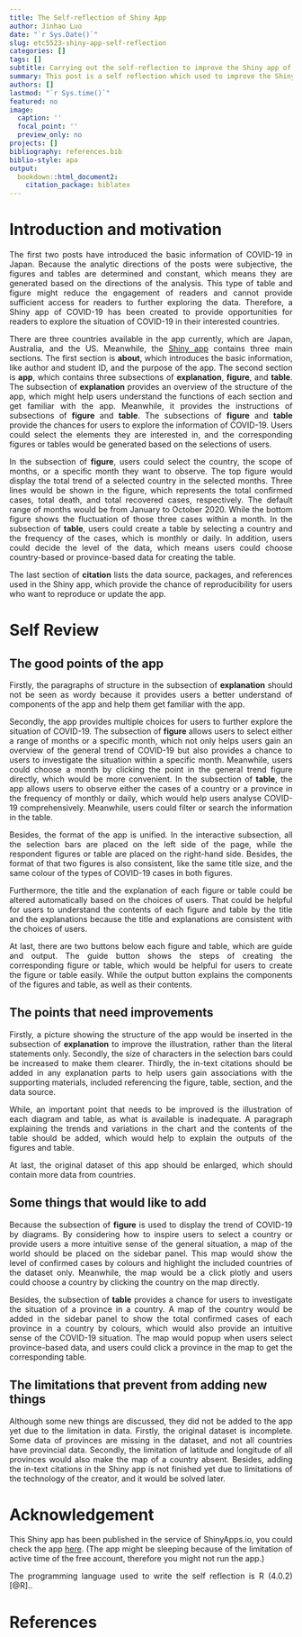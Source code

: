 ```yaml
---
title: The Self-reflection of Shiny App
author: Jinhao Luo
date: "`r Sys.Date()`"
slug: etc5523-shiny-app-self-reflection
categories: []
tags: []
subtitle: Carrying out the self-reflection to improve the Shiny app of COVID-19
summary: This post is a self reflection which used to improve the Shiny app of COVID-19 situation exploration. 
authors: []
lastmod: "`r Sys.time()`"
featured: no
image:
  caption: ''
  focal_point: '' 
  preview_only: no
projects: []
bibliography: references.bib
biblio-style: apa
output: 
  bookdown::html_document2:
    citation_package: biblatex
---
```


<style>
body{
text-align: justify
}
h1 {
text-align: left
}
h2{
text-align: left
}
</style>

# Introduction and motivation  

The first two posts have introduced the basic information of COVID-19 in Japan. Because the analytic directions of the posts were subjective, the figures and tables are determined and constant, which means they are generated based on the directions of the analysis. This type of table and figure might reduce the engagement of readers and cannot provide sufficient access for readers to further exploring the data. Therefore, a Shiny app of COVID-19 has been created to provide opportunities for readers to explore the situation of COVID-19 in their interested countries. 

There are three countries available in the app currently, which are Japan, Australia, and the US. Meanwhile, the [Shiny app]( https://jinhao-luo.shinyapps.io/shiny-assessment-jluo0015/) contains three main sections. The first section is **about**, which introduces the basic information, like author and student ID, and the purpose of the app. The second section is **app**, which contains three subsections of **explanation**, **figure**, and **table**. The subsection of **explanation** provides an overview of the structure of the app, which might help users understand the functions of each section and get familiar with the app. Meanwhile, it provides the instructions of subsections of **figure** and **table**. The subsections of **figure** and **table** provide the chances for users to explore the information of COVID-19. Users could select the elements they are interested in, and the corresponding figures or tables would be generated based on the selections of users. 


In the subsection of **figure**, users could select the country, the scope of months, or a specific month they want to observe. The top figure would display the total trend of a selected country in the selected months. Three lines would be shown in the figure, which represents the total confirmed cases, total death, and total recovered cases, respectively. The default range of months would be from January to October 2020. While the bottom figure shows the fluctuation of those three cases within a month. In the subsection of **table**, users could create a table by selecting a country and the frequency of the cases, which is monthly or daily. In addition, users could decide the level of the data, which means users could choose country-based or province-based data for creating the table. 

The last section of **citation** lists the data source, packages, and references used in the Shiny app, which provide the chance of reproducibility for users who want to reproduce or update the app. 


# Self Review

## The good points of the app

Firstly, the paragraphs of structure in the subsection of **explanation** should not be seen as wordy because it provides users a better understand of components of the app and help them get familiar with the app. 

Secondly, the app provides multiple choices for users to further explore the situation of COVID-19. The subsection of **figure** allows users to select either a range of months or a specific month, which not only helps users gain an overview of the general trend of COVID-19 but also provides a chance to users to investigate the situation within a specific month. Meanwhile, users could choose a month by clicking the point in the general trend figure directly, which would be more convenient.  In the subsection of **table**, the app allows users to observe either the cases of a country or a province in the frequency of monthly or daily, which would help users analyse COVID-19 comprehensively. Meanwhile, users could filter or search the information in the table. 

Besides, the format of the app is unified. In the interactive subsection, all the selection bars are placed on the left side of the page, while the respondent figures or table are placed on the right-hand side. Besides, the format of that two figures is also consistent, like the same title size, and the same colour of the types of COVID-19 cases in both figures.

Furthermore, the title and the explanation of each figure or table could be altered automatically based on the choices of users. That could be helpful for users to understand the contents of each figure and table by the title and the explanations because the title and explanations are consistent with the choices of users. 

At last, there are two buttons below each figure and table, which are guide and output. The guide button shows the steps of creating the corresponding figure or table, which would be helpful for users to create the figure or table easily. While the output button explains the components of the figures and table, as well as their contents.

## The points that need improvements 

Firstly, a picture showing the structure of the app would be inserted in the subsection of **explanation** to improve the illustration, rather than the literal statements only. Secondly, the size of characters in the selection bars could be increased to make them clearer. Thirdly, the in-text citations should be added in any explanation parts to help users gain associations with the supporting materials, included referencing the figure, table, section, and the data source. 

While, an important point that needs to be improved is the illustration of each diagram and table, as what is available is inadequate. A paragraph explaining the trends and variations in the chart and the contents of the table should be added, which would help to explain the outputs of the figures and table. 

At last, the original dataset of this app should be enlarged, which should contain more data from countries. 

## Some things that would like to add

Because the subsection of **figure** is used to display the trend of COVID-19 by diagrams. By considering how to inspire users to select a country or provide users a more intuitive sense of the general situation, a map of the world should be placed on the sidebar panel. This map would show the level of confirmed cases by colours and highlight the included countries of the dataset only. Meanwhile, the map would be a click plotly and users could choose a country by clicking the country on the map directly.

Besides, the subsection of **table** provides a chance for users to investigate the situation of a province in a country. A map of the country would be added in the sidebar panel to show the total confirmed cases of each province in a country by colours, which would also provide an intuitive sense of the COVID-19 situation. The map would popup when users select province-based data, and users could click a province in the map to get the corresponding table. 

## The limitations that prevent from adding new things

Although some new things are discussed, they did not be added to the app yet due to the limitation in data. Firstly, the original dataset is incomplete. Some data of provinces are missing in the dataset, and not all countries have provincial data. Secondly, the limitation of latitude and longitude of all provinces would also make the map of a country absent. Besides, adding the in-text citations in the Shiny app is not finished yet due to limitations of the technology of the creator, and it would be solved later.


# Acknowledgement

This Shiny app has been published in the service of ShinyApps.io, you could check the app [here]( https://jinhao-luo.shinyapps.io/shiny-assessment-jluo0015/). (The app might be sleeping because of the limitation of active time of the free account, therefore you might not run the app.)

The programming language used to write the self reflection is R (4.0.2) [@R]..


# References

